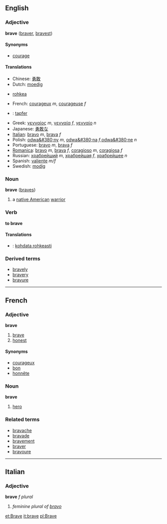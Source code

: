 ==English==
===Adjective===
'''brave''' ([[braver]], [[bravest]])

====Synonyms====
*[[courage]]

====Translations====
*Chinese: [[勇敢]]
*Dutch: [[moedig]]
*{{fi}} [[rohkea]]
*French: [[courageux]] ''m'', [[courageuse]] ''f''
*{{de}}: [[tapfer]]
*Greek: [[γενναίος]] ''m'', [[γενναία]] ''f'', [[γενναίο]] ''n''
*Japanese: [[勇敢な]]
*[[Italian]]: [[bravo]] ''m'', [[brava]] ''f''
*Polish: [[odwa&#380;ny]] ''m'', [[odwa&#380;na]] ''f'',[[odwa&#380;ne]] ''n'' 
*Portuguese: [[bravo]] ''m'', [[brava]] ''f''
*[[Romanica]]: [[bravo]] ''m'', [[brava]] ''f'', [[coragioso]] ''m'', [[coragiosa]] ''f''
*Russian: [[храбрейший]] ''m'', [[храбрейшая]] ''f'', [[храбрейшее]] ''n''
*Spanish: [[valiente]] ''m/f''
*Swedish: [[modig]]

===Noun===
'''brave''' ([[braves]])

# a [[native American]] [[warrior]]

===Verb===
'''to brave'''

====Translations====
*{{fi}}: [[kohdata rohkeasti]]

===Derived terms===
*[[bravely]]
*[[bravery]]
*[[bravure]]

----

==French==
===Adjective===
'''brave'''

# [[brave]]
# [[honest]]

====Synonyms====
*[[courageux]]
*[[bon]]
*[[honnête]]

===Noun===
'''brave'''

# [[hero]]

===Related terms===
*[[bravache]]
*[[bravade]]
*[[bravement]]
*[[braver]]
*[[bravoure]]

----

==Italian==
===Adjective===
'''brave''' ''f plural''

# ''feminine plural of [[bravo]]''
[[et:Brave]]
[[it:brave]]
[[pl:Brave]]